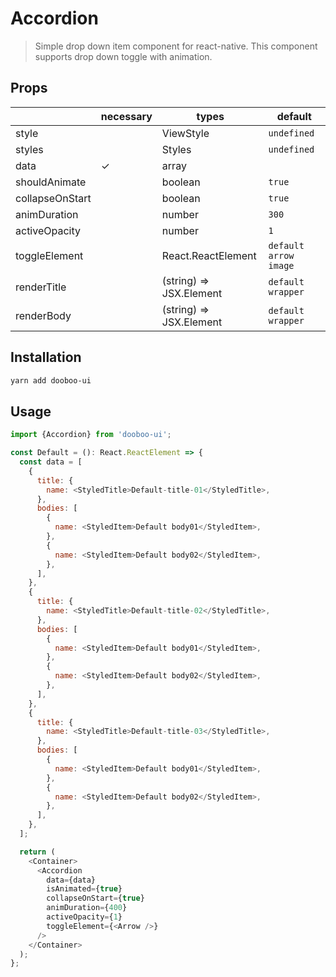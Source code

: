 
<Meta title="Components/Accordion" />

# Accordion

> Simple drop down item component for react-native. This component supports drop down toggle with animation.<br/>

## Props

|                 | necessary | types                   | default               |
| --------------- | --------- | ----------------------- | --------------------- |
| style           |           | ViewStyle               | `undefined`           |
| styles          |           | Styles                  | `undefined`           |
| data            | ✓         | array                   |                       |
| shouldAnimate   |           | boolean                 | `true`                |
| collapseOnStart |           | boolean                 | `true `               |
| animDuration    |           | number                  | `300`                 |
| activeOpacity   |           | number                  | `1`                   |
| toggleElement   |           | React.ReactElement      | `default arrow image` |
| renderTitle     |           | (string) => JSX.Element | `default wrapper`     |
| renderBody      |           | (string) => JSX.Element | `default wrapper`     |

## Installation

```sh
yarn add dooboo-ui
```

## Usage

```javascript
import {Accordion} from 'dooboo-ui';

const Default = (): React.ReactElement => {
  const data = [
    {
      title: {
        name: <StyledTitle>Default-title-01</StyledTitle>,
      },
      bodies: [
        {
          name: <StyledItem>Default body01</StyledItem>,
        },
        {
          name: <StyledItem>Default body02</StyledItem>,
        },
      ],
    },
    {
      title: {
        name: <StyledTitle>Default-title-02</StyledTitle>,
      },
      bodies: [
        {
          name: <StyledItem>Default body01</StyledItem>,
        },
        {
          name: <StyledItem>Default body02</StyledItem>,
        },
      ],
    },
    {
      title: {
        name: <StyledTitle>Default-title-03</StyledTitle>,
      },
      bodies: [
        {
          name: <StyledItem>Default body01</StyledItem>,
        },
        {
          name: <StyledItem>Default body02</StyledItem>,
        },
      ],
    },
  ];

  return (
    <Container>
      <Accordion
        data={data}
        isAnimated={true}
        collapseOnStart={true}
        animDuration={400}
        activeOpacity={1}
        toggleElement={<Arrow />}
      />
    </Container>
  );
};
```

<Canvas withSource="none">
  <Default />
</Canvas>
